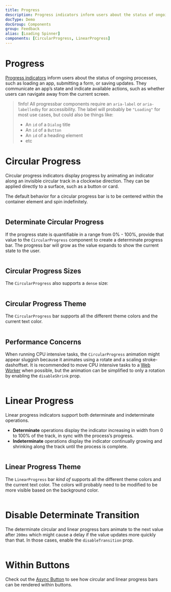 ```yaml
---
title: Progress
description: Progress indicators inform users about the status of ongoing processes, such as loading an app, submitting a form, or saving updates. They communicate an app’s state and indicate available actions, such as whether users can navigate away from the current screen.
docType: Demo
docGroup: Components
group: Feedback
alias: [Loading Spinner]
components: [CircularProgress, LinearProgress]
---
```


# Progress

[Progress indicators](https://m2.material.io/components/progress-indicators#usage)
inform users about the status of ongoing processes, such as loading an app,
submitting a form, or saving updates. They communicate an app’s state and
indicate available actions, such as whether users can navigate away from the
current screen.

> !Info! All progressbar components require an `aria-label` or `aria-labelledby`
> for accessibility. The label will probably be `"Loading"` for most use cases,
> but could also be things like:
>
> - An `id` of a `Dialog` title
> - An `id` of a `Button`
> - An `id` of a heading element
> - etc

# Circular Progress

Circular progress indicators display progress by animating an indicator along an
invisible circular track in a clockwise direction. They can be applied directly
to a surface, such as a button or card.

The default behavior for a circular progress bar is to be centered within the
container element and spin indefinitely.

```demo source="./SimpleCircularProgress.tsx"

```

## Determinate Circular Progress

If the progress state is quantifiable in a range from 0% - 100%, provide that
value to the `CircularProgress` component to create a determinate progress bar.
The progress bar will grow as the value expands to show the current state to the
user.

```demo source="./DeterminateCircularProgress.tsx"

```

## Circular Progress Sizes

The `CircularProgress` also supports a `dense` size:

```demo source="./CircularProgressSizes.tsx"

```

## Circular Progress Theme

The `CircularProgress` bar supports all the different theme colors and the current text color.

```demo source="./CircularProgressTheme.tsx"

```

## Performance Concerns

When running CPU intensive tasks, the `CircularProgress` animation might appear
sluggish because it animates using a rotate and a scaling stroke-dashoffset. It
is recommended to move CPU intensive tasks to a
[Web Worker](https://developer.mozilla.org/en-US/docs/Web/API/Web_Workers_API/Using_web_workers)
when possible, but the animation can be simplified to only a rotation by
enabling the `disableShrink` prop.

```demo source="./PerformanceConcerns.tsx"

```

# Linear Progress

Linear progress indicators support both determinate and indeterminate operations.

- **Determinate** operations display the indicator increasing in width from 0 to
  100% of the track, in sync with the process’s progress.
- **Indeterminate** operations display the indicator continually growing and
  shrinking along the track until the process is complete.

```demo source="./SimpleLinearProgress.tsx"

```

## Linear Progress Theme

The `LinearProgress` bar _kind of_ supports all the different theme colors and
the current text color. The colors will probably need to be modified to be more
visible based on the background color.

```demo source="./LinearProgressTheme.tsx"

```

# Disable Determinate Transition

The determinate circular and linear progress bars animate to the next value after `200ms`
which might cause a delay if the value updates more quickly than that. In those cases,
enable the `disableTransition` prop.

```demo source="./DisableDeterminateTransition.tsx"

```

# Within Buttons

Check out the [Async Button](/components/button#async-button) to see how
circular and linear progress bars can be rendered within buttons.
